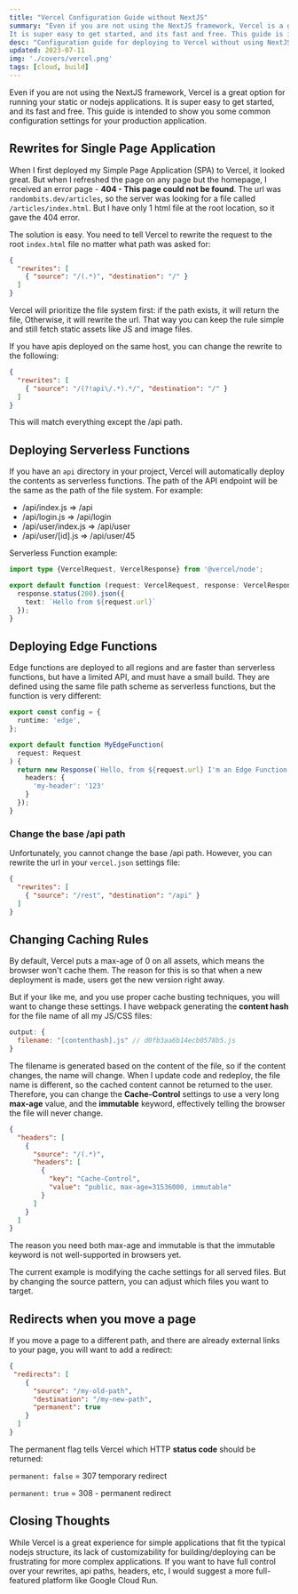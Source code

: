 ```yaml
---
title: "Vercel Configuration Guide without NextJS"
summary: "Even if you are not using the NextJS framework, Vercel is a great option for running your static or nodejs applications.
It is super easy to get started, and its fast and free. This guide is intended to show you some common configuration settings for your production application."
desc: "Configuration guide for deploying to Vercel without using NextJS. Rewrites for SPAs, Serverless Functions, and Caching."
updated: 2023-07-11
img: './covers/vercel.png'
tags: [cloud, build]
---
```


Even if you are not using the NextJS framework, Vercel is a great option for running your static or nodejs applications.
It is super easy to get started, and its fast and free. This guide is intended to show you some common configuration settings for your production application.

## Rewrites for Single Page Application

When I first deployed my Simple Page Application (SPA) to Vercel, it looked great.
But when I refreshed the page on any page but the homepage, I received an error page - **404 - This page could not be found**.
The url was `randombits.dev/articles`, so the server was looking for a file called `/articles/index.html`.
But I have only 1 html file at the root location, so it gave the 404 error.

The solution is easy. You need to tell Vercel to rewrite the request to the root `index.html` file no matter what path was asked for:

```json
{
  "rewrites": [
    { "source": "/(.*)", "destination": "/" }
  ]
}
```

Vercel will prioritize the file system first: if the path exists, it will return the file,
Otherwise, it will rewrite the url.
That way you can keep the rule simple and still fetch static assets like JS and image files.

If you have apis deployed on the same host, you can change the rewrite to the following:

```json
{
  "rewrites": [
    { "source": "/(?!api\/.*).*/", "destination": "/" }
  ]
}
```

This will match everything except the /api path.

## Deploying Serverless Functions

If you have an `api` directory in your project, Vercel will automatically deploy the contents as serverless functions.
The path of the API endpoint will be the same as the path of the file system. For example:
* /api/index.js => /api
* /api/login.js => /api/login
* /api/user/index.js => /api/user
* /api/user/[id].js => /api/user/45

Serverless Function example:

```typescript
import type {VercelRequest, VercelResponse} from '@vercel/node';

export default function (request: VercelRequest, response: VercelResponse) {
  response.status(200).json({
    text: `Hello from ${request.url}`
  });
}
```

## Deploying Edge Functions

Edge functions are deployed to all regions and are faster than serverless functions, but have a limited API, and must have a small build. They are defined using the same file path scheme as serverless functions, but the function is very different:

```typescript
export const config = {
  runtime: 'edge',
};

export default function MyEdgeFunction(
  request: Request
) {
  return new Response(`Hello, from ${request.url} I'm an Edge Function!`, {
    headers: {
      'my-header': '123'
    }
  });
}
```

### Change the base /api path

Unfortunately, you cannot change the base /api path.
However, you can rewrite the url in your `vercel.json` settings file:

```json
{
  "rewrites": [
    { "source": "/rest", "destination": "/api" }
  ]
}
```

## Changing Caching Rules

By default, Vercel puts a max-age of 0 on all assets, which means the browser won't cache them.
The reason for this is so that when a new deployment is made, users get the new version right away.

But if your like me, and you use proper cache busting techniques, you will want to change these settings.
I have webpack generating the **content hash** for the file name of all my JS/CSS files:

```javascript
output: {
  filename: "[contenthash].js" // d0fb3aa6b14ecb0578b5.js
}
```

The filename is generated based on the content of the file, so if the content changes, the name will change.
When I update code and redeploy, the file name is different, so the cached content cannot be returned to the user.
Therefore, you can change the **Cache-Control** settings to use a very long **max-age** value, and the **immutable** keyword, effectively telling the browser the file will never change.

```json
{
  "headers": [
    {
      "source": "/(.*)",
      "headers": [
        {
          "key": "Cache-Control",
          "value": "public, max-age=31536000, immutable"
        }
      ]
    }
  ]
}
```
The reason you need both max-age and immutable is that the immutable keyword is not well-supported in browsers yet.

The current example is modifying the cache settings for all served files.
But by changing the source pattern, you can adjust which files you want to target.

## Redirects when you move a page

If you move a page to a different path, and there are already external links to your page, you will want to add a redirect:

```json
{
 "redirects": [
    {
      "source": "/my-old-path",
      "destination": "/my-new-path",
      "permanent": true
    }
  ]
}
```

The permanent flag tells Vercel which HTTP **status code** should be returned:

`permanent: false` = 307 temporary redirect

`permanent: true` = 308 - permanent redirect

## Closing Thoughts

While Vercel is a great experience for simple applications that fit the typical nodejs structure,
its lack of customizability for building/deploying can be frustrating for more complex applications.
If you want to have full control over your rewrites, api paths, headers, etc, I would suggest a more full-featured
platform like Google Cloud Run.
